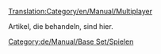 [[Translation:Category/en/Manual/Multiplayer]]

Artikel, die {{Page:en/Pystro/Template/Link Translation|Multiplayer|De|Mehrspieler|Multiplayer-FAQ|Mehrspieler-FAQ|Mehrspieler}} behandeln, sind hier.

[[Category:de/Manual/Base Set/Spielen]]
